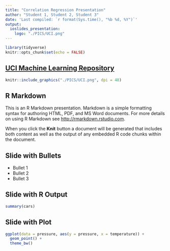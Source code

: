 ```yaml
---
title: "Correlation Regression Presentation"
author: "Student 1, Student 2, Student 3"
date: 'Last compiled: `r format(Sys.time(), "%b %d, %Y")`'
output: 
  ioslides_presentation:
    logo: "./PICS/UCI.png"
---
```


```r
library(tidyverse)
knitr::opts_chunk$set(echo = FALSE)
```

## [UCI Machine Learning Repository](http://archive.ics.uci.edu/ml/index.php)

```r
knitr::include_graphics("./PICS/UCI.png", dpi = 48)
```


## R Markdown

This is an R Markdown presentation. Markdown is a simple formatting syntax for authoring HTML, PDF, and MS Word documents. For more details on using R Markdown see <http://rmarkdown.rstudio.com>.

When you click the **Knit** button a document will be generated that includes both content as well as the output of any embedded R code chunks within the document.

## Slide with Bullets

- Bullet 1
- Bullet 2
- Bullet 3

## Slide with R Output

```r
summary(cars)
```

## Slide with Plot

```r
ggplot(data = pressure, aes(y = pressure, x = temperature)) +
  geom_point() +
  theme_bw()
```

